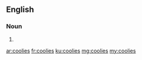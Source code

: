 ==English==

===Noun===
{{head|en}}

# {{plural of|coolie}}

[[ar:coolies]]
[[fr:coolies]]
[[ku:coolies]]
[[mg:coolies]]
[[my:coolies]]